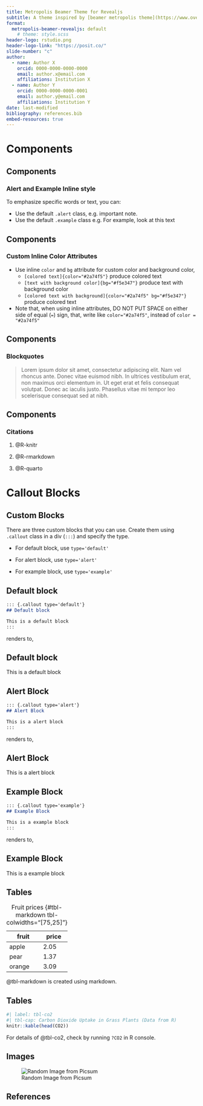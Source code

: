 ```yaml
---
title: Metropolis Beamer Theme for Revealjs
subtitle: A theme inspired by [beamer metropolis theme](https://www.overleaf.com/latex/templates/metropolis-beamer-theme/qzyvdhrntfmr)
format: 
  metropolis-beamer-revealjs: default
    # theme: style.scss
header-logo: rstudio.png
header-logo-link: "https://posit.co/"
slide-number: "c"
author:
  - name: Author X
    orcid: 0000-0000-0000-0000
    email: author.x@email.com
    affiliations: Institution X
  - name: Author Y
    orcid: 0000-0000-0000-0001
    email: author.y@email.com
    affiliations: Institution Y
date: last-modified
bibliography: references.bib
embed-resources: true
---
```


# Components 

## Components

### Alert and Example Inline style

To emphasize specific words or text, you can:

- Use the default `.alert` class, e.g. [important note]{.alert}.
- Use the default `.example` class e.g. [For example, look at this text]{.example}

## Components

### Custom Inline Color Attributes

- Use inline `color` and `bg` attribute for custom color and background color, 
    - `[colored text]{color="#2a74f5"}` produce [colored text]{color="#2a74f5"}
    - `[text with background color]{bg="#f5e347"}` produce [text with background color]{bg="#f5e347"}
    - `[colored text with background]{color="#2a74f5" bg="#f5e347"}` produce [colored text]{color="#2a74f5" bg="#f5e347"}
- [Note that, when using inline attributes, DO NOT PUT SPACE on either side of equal (`=`) sign, that, write like `color="#2a74f5"`, instead of `color = "#2a74f5"`]{.alert}

## Components

### Blockquotes

> Lorem ipsum dolor sit amet, consectetur adipiscing elit. Nam vel rhoncus ante. Donec vitae euismod nibh. In ultrices vestibulum erat, non maximus orci elementum in. Ut eget erat et felis consequat volutpat. Donec ac iaculis justo. Phasellus vitae mi tempor leo scelerisque consequat sed at nibh.

## Components

### Citations

1. @R-knitr

2. @R-rmarkdown

3. @R-quarto

# Callout Blocks

## Custom Blocks

There are three custom blocks that you can use. Create them using `.callout` class in a div (`:::`) and specify the type.

- For default block, use `type='default'`

- For alert block, use `type='alert'`

- For example block, use `type='example'`

## Default block

```.markdown
::: {.callout type='default'}
## Default block

This is a default block
:::
```

renders to,

::: {.callout type='default'}
## Default block

This is a default block
:::

## Alert Block

```.markdown
::: {.callout type='alert'}
## Alert Block

This is a alert block
:::
```

renders to, 

::: {.callout type='alert'}
## Alert Block

This is a alert block
:::


## Example Block

```.markdown
::: {.callout type='example'}
## Example Block

This is a example block
:::
```

renders to,

::: {.callout type='example'}
## Example Block

This is a example block
:::



## Tables

| fruit  | price  |
|--------|--------|
| apple  | 2.05   |
| pear   | 1.37   |
| orange | 3.09   |

: Fruit prices {#tbl-markdown tbl-colwidths="[75,25]"}

@tbl-markdown is created using markdown.

## Tables

```r
#| label: tbl-co2
#| tbl-cap: Carbon Dioxide Uptake in Grass Plants (Data from R)
knitr::kable(head(CO2))
```

For details of @tbl-co2, check by running `?CO2` in R console.

## Images

![Random Image from Picsum](images/picsum.png)

## References

::: {#refs}
:::

